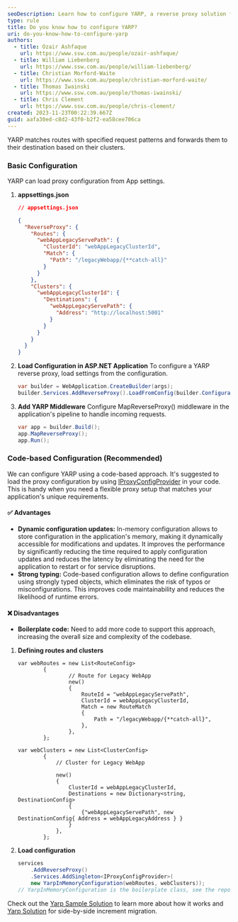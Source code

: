 ```yaml
---
seoDescription: Learn how to configure YARP, a reverse proxy solution for ASP.NET Core applications, and discover its benefits in enhancing performance, security, and scalability.
type: rule
title: Do you know how to configure YARP?
uri: do-you-know-how-to-configure-yarp
authors:
  - title: Ozair Ashfaque
    url: https://www.ssw.com.au/people/ozair-ashfaque/
  - title: William Liebenberg
    url: https://www.ssw.com.au/people/william-liebenberg/
  - title: Christian Morford-Waite
    url: https://www.ssw.com.au/people/christian-morford-waite/
  - title: Thomas Iwainski
    url: https://www.ssw.com.au/people/thomas-iwainski/
  - title: Chris Clement
    url: https://www.ssw.com.au/people/chris-clement/
created: 2023-11-23T00:22:39.667Z
guid: aafa30ed-c8d2-43f0-b2f2-ea58cee706ca
---
```


YARP matches routes with specified request patterns and forwards them to their destination based on their clusters.

### Basic Configuration

YARP can load proxy configuration from App settings.

1. **appsettings.json**

   ```json
   // appsettings.json

   {
     "ReverseProxy": {
       "Routes": {
         "webAppLegacyServePath": {
           "ClusterId": "webAppLegacyClusterId",
           "Match": {
             "Path": "/legacyWebapp/{**catch-all}"
           }
         }
       },
       "Clusters": {
         "webAppLegacyClusterId": {
           "Destinations": {
             "webAppLegacyServePath": {
               "Address": "http://localhost:5001"
             }
           }
         }
       }
     }
   }
   ```

2. **Load Configuration in ASP.NET Application**
   To configure a YARP reverse proxy, load settings from the configuration.

   ```cs
   var builder = WebApplication.CreateBuilder(args);
   builder.Services.AddReverseProxy().LoadFromConfig(builder.Configuration.GetSection("ReverseProxy"));
   ```

3. **Add YARP Middleware**
   Configure MapReverseProxy() middleware in the application's pipeline to handle incoming requests.

   ```cs
   var app = builder.Build();
   app.MapReverseProxy();
   app.Run();
   ```

### Code-based Configuration (Recommended)

We can configure YARP using a code-based approach. It's suggested to load the proxy configuration by using [IProxyConfigProvider](https://microsoft.github.io/reverse-proxy/articles/config-providers.html#in-memory-config) in your code. This is handy when you need a flexible proxy setup that matches your application's unique requirements.

#### ✅ Advantages

- **Dynamic configuration updates:** In-memory configuration allows to store configuration in the application's memory, making it dynamically accessible for modifications and updates.
  It improves the performance by significantly reducing the time required to apply configuration updates and reduces the latency by eliminating the need for the application to restart or for service disruptions.
- **Strong typing:** Code-based configuration allows to define configuration using strongly typed objects, which eliminates the risk of typos or misconfigurations. This improves code maintainability and reduces the likelihood of runtime errors.

#### ❌ Disadvantages

- **Boilerplate code:** Need to add more code to support this approach, increasing the overall size and complexity of the codebase.

1. **Defining routes and clusters**

   ```CSharp
   var webRoutes = new List<RouteConfig>
           {
                   // Route for Legacy WebApp
                   new()
                   {
                       RouteId = "webAppLegacyServePath",
                       ClusterId = webAppLegacyClusterId,
                       Match = new RouteMatch
                       {
                           Path = "/legacyWebapp/{**catch-all}",
                       },
                   },
           };

   var webClusters = new List<ClusterConfig>
           {
               // Cluster for Legacy WebApp

               new()
               {
                   ClusterId = webAppLegacyClusterId,
                   Destinations = new Dictionary<string, DestinationConfig>
                   {
                       {"webAppLegacyServePath", new DestinationConfig{ Address = webAppLegacyAddress } }
                   }
               },
           };
   ```

2. **Load configuration**

   ```csharp
   services
       .AddReverseProxy()
       .Services.AddSingleton<IProxyConfigProvider>(
       new YarpInMemoryConfiguration(webRoutes, webClusters));
   // YarpInMemoryConfiguration is the boilerplate class, see the repo for more details.
   ```

Check out the [Yarp Sample Solution](https://github.com/ozairashfaqueSSW/YarpSampleSolution) to learn more about how it works and [Yarp Solution](https://github.com/ozairashfaqueSSW/YarpSampleSolution/tree/Side-by-side-incremental-migration-using-yarp) for side-by-side increment migration.